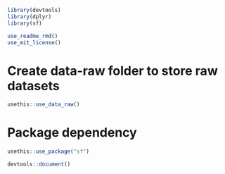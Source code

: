 ```r
library(devtools)
library(dplyr)
library(sf)
```


```r
use_readme_rmd()
use_mit_license()
```

# Create data-raw folder to store raw datasets 

```r
usethis::use_data_raw()
```

# Package dependency

```r
usethis::use_package("sf")
```

```r
devtools::document()
```

